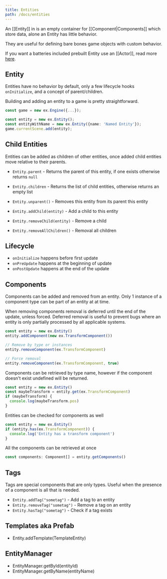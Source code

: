 ```yaml
---
title: Entities
path: /docs/entities
---
```


An [[Entity]] in is an empty container for [[Component|Components]] which store data, alone an Entity has little behavior.

They are useful for defining bare bones game objects with custom behavior.

If you want a batteries included prebuilt Entity use an [[Actor]], read more [here](/docs/actor).

## Entity

Entities have no behavior by default, only a few lifecycle hooks `onInitialize`, and a concept of parent/children.

Building and adding an entity to a game is pretty straightforward.

```typescript
const game = new ex.Engine({...});

const entity = new ex.Entity();
const entityWithName = new ex.Entity({name: 'Named Entity'});
game.currentScene.add(entity);
```

## Child Entities

Entities can be added as children of other entities, once added child entities move relative to their parents.

- `Entity.parent` - Returns the parent of this entity, if one exists otherwise returns `null`
- `Entity.children` - Returns the list of child entities, otherwise returns an empty list
- `Entity.unparent()` - Removes this entity from its parent this entity

- `Entity.addChild(entity)` - Add a child to this entity
- `Entity.removeChild(entity)` - Remove a child
- `Entity.removeAllChildren()` - Removal all children

## Lifecycle

- `onInitialize` happens before first update
- `onPreUpdate` happens at the beginning of update
- `onPostUpdate` happens at the end of the update

## Components

Components can be added and removed from an entity. Only 1 instance of a component type can be part of an entity at at time.

When removing components removal is deferred until the end of the update, unless forced. Deferred removal is useful to prevent bugs where an entity is only partially processed by all applicable systems.

```typescript
const entity = new ex.Entity()
entity.addComponent(new ex.TransformComponent())

// Remove by type or instances
entity.removeComponent(ex.TransformComponent)

// Force removal
entity.removeComponent(ex.TransformComponent, true)
```

Components can be retrieved by type name, however if the component doesn't exist undefined will be returned.

```typescript
const entity = new ex.Entity()
const maybeTransform = entity.get(ex.TransformComponent)
if (maybeTransform) {
  console.log(maybeTransform.pos)
}
```

Entities can be checked for components as well

```typescript
const entity = new ex.Entity()
if (entity.has(ex.TransformComponent)) {
  console.log('Entity has a transform component')
}
```

All the components can be retrieved at once

```typescript
const components: Component[] = entity.getComponents()
```

## Tags

Tags are special components that are only types. Useful when the presence of a component is all that is needed.

- `Entity.addTag("sometag")` - Add a tag to an entity
- `Entity.removeTag("sometag")` - Remove a tag on an entity
- `Entity.hasTag("sometag")` - Check if a tag exists

## Templates aka Prefab

- Entity.addTemplate(TemplateEntity)

## EntityManager

- EntityManager.getById(entityId)
- EntityManager.getByName(entityName)
